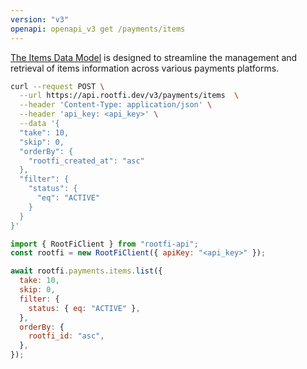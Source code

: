 ```yaml
---
version: "v3"
openapi: openapi_v3 get /payments/items
---
```


[The Items Data Model](https://docs.rootfi.dev/api-reference/items/overview) is designed to streamline the management and retrieval of items information across various payments platforms.

<RequestExample>

```bash cURL
curl --request POST \
  --url https://api.rootfi.dev/v3/payments/items  \
  --header 'Content-Type: application/json' \
  --header 'api_key: <api_key>' \
  --data '{
  "take": 10,
  "skip": 0,
  "orderBy": {
    "rootfi_created_at": "asc"
  },
  "filter": {
    "status": {
      "eq": "ACTIVE"
    }
  }
}'
```

```javascript NodeJS
import { RootFiClient } from "rootfi-api";
const rootfi = new RootFiClient({ apiKey: "<api_key>" });

await rootfi.payments.items.list({
  take: 10,
  skip: 0,
  filter: {
    status: { eq: "ACTIVE" },
  },
  orderBy: {
    rootfi_id: "asc",
  },
});
```

</RequestExample>
